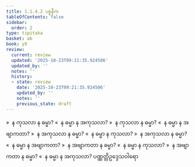 ```yaml
---
title: 1.1.4.2 ပစ္စနီက
tableOfContents: false
sidebar:
  order: 2
type: tipitaka
basket: ab
book: y9
review:
  current: review
  updated: '2025-10-23T09:21:35.924506'
  updated_by: ''
  notes: ''
  history:
  - state: review
    date: '2025-10-23T09:21:35.924506'
    updated_by: ''
    notes: ''
    previous_state: draft
---
```



<ReviewStatus review={frontmatter.review} showDetails={true} />

<HypothesisAnnotation frontmatter={frontmatter} />

<DynamicBreadcrumb />

<Division number="14" book="y9" e="ch" v="35" p="3">

<Paragraph number="62" book="y9">
»  န ကုသလာ န ဓမ္မာ?
</Paragraph>

<Paragraph number="63" book="y9">
«  န ဓမ္မာ န အကုသလာ?
</Paragraph>

<Paragraph number="64" book="y9">
»  န ကုသလာ န ဓမ္မာ?
</Paragraph>

<Paragraph number="65" book="y9">
«  န ဓမ္မာ န အဗျာကတာ?
</Paragraph>

</Division>
<Division number="15" book="y9" e="ch" v="35" p="3">

<Paragraph number="66" book="y9">
»  န အကုသလာ န ဓမ္မာ?
</Paragraph>

<Paragraph number="67" book="y9">
«  န ဓမ္မာ န ကုသလာ?
</Paragraph>

<Paragraph number="68" book="y9">
»  န အကုသလာ န ဓမ္မာ?
</Paragraph>

<Paragraph number="69" book="y9">
«  န ဓမ္မာ န အဗျာကတာ?
</Paragraph>

</Division>
<Division number="16" book="y9" e="ch" v="35" p="3">

<Paragraph number="70" book="y9">
»  န အဗျာကတာ န ဓမ္မာ?
</Paragraph>

<Paragraph number="71" book="y9">
«  န ဓမ္မာ န ကုသလာ?
</Paragraph>

<Paragraph number="72" book="y9">
»  န အဗျာကတာ န ဓမ္မာ?
</Paragraph>

<Paragraph number="73" book="y9">
«  န ဓမ္မာ န အကုသလာ?

</Paragraph>
</Division>

<Paragraph number="74" type="center" book="y9">
ပဏ္ဏတ္တိဥဒ္ဒေသဝါရော
</Paragraph>